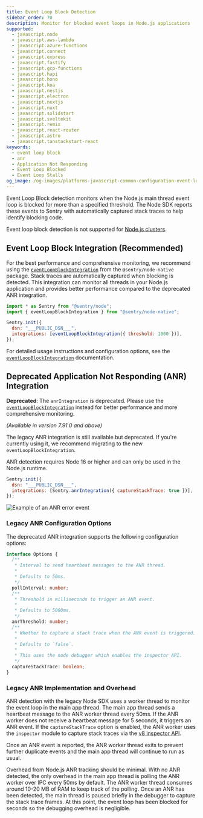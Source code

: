 ```yaml
---
title: Event Loop Block Detection
sidebar_order: 70
description: Monitor for blocked event loops in Node.js applications
supported:
  - javascript.node
  - javascript.aws-lambda
  - javascript.azure-functions
  - javascript.connect
  - javascript.express
  - javascript.fastify
  - javascript.gcp-functions
  - javascript.hapi
  - javascript.hono
  - javascript.koa
  - javascript.nestjs
  - javascript.electron
  - javascript.nextjs
  - javascript.nuxt
  - javascript.solidstart
  - javascript.sveltekit
  - javascript.remix
  - javascript.react-router
  - javascript.astro
  - javascript.tanstackstart-react
keywords:
  - event loop block
  - anr
  - Application Not Responding
  - Event Loop Blocked
  - Event Loop Stalls
og_image: /og-images/platforms-javascript-common-configuration-event-loop-block.png
---
```


Event Loop Block detection monitors when the Node.js main thread event loop is blocked for more than a specified threshold. The Node SDK reports these events to Sentry with automatically captured stack traces to help identify blocking code.

<Include name="feature-stage-beta.mdx" />

<Alert>

Event loop block detection is not supported for [Node.js clusters](https://nodejs.org/api/cluster.html).

</Alert>

## Event Loop Block Integration (Recommended)

For the best performance and comprehensive monitoring, we recommend using the [`eventLoopBlockIntegration`](../integrations/event-loop-block) from the `@sentry/node-native` package. Stack traces are automatically captured when blocking is detected. This integration can monitor all threads in your Node.js application and provides better performance compared to the deprecated ANR integration.

```javascript
import * as Sentry from "@sentry/node";
import { eventLoopBlockIntegration } from "@sentry/node-native";

Sentry.init({
  dsn: "___PUBLIC_DSN___",
  integrations: [eventLoopBlockIntegration({ threshold: 1000 })],
});
```

For detailed usage instructions and configuration options, see the [`eventLoopBlockIntegration`](../integrations/event-loop-block) documentation.

## Deprecated Application Not Responding (ANR) Integration

<Alert type="warning">

**Deprecated**: The `anrIntegration` is deprecated. Please use the [`eventLoopBlockIntegration`](../integrations/event-loop-block) instead for better performance and more comprehensive monitoring.

</Alert>

_(Available in version 7.91.0 and above)_

The legacy ANR integration is still available but deprecated. If you're currently using it, we recommend migrating to the new `eventLoopBlockIntegration`.

<Alert>

ANR detection requires Node 16 or higher and can only be used in the Node.js runtime.

</Alert>

```javascript
Sentry.init({
  dsn: "___PUBLIC_DSN___",
  integrations: [Sentry.anrIntegration({ captureStackTrace: true })],
});
```

![Example of an ANR error event](./img/anr-node-example.png)

### Legacy ANR Configuration Options

The deprecated ANR integration supports the following configuration options:

```ts
interface Options {
  /**
   * Interval to send heartbeat messages to the ANR thread.
   *
   * Defaults to 50ms.
   */
  pollInterval: number;
  /**
   * Threshold in milliseconds to trigger an ANR event.
   *
   * Defaults to 5000ms.
   */
  anrThreshold: number;
  /**
   * Whether to capture a stack trace when the ANR event is triggered.
   *
   * Defaults to `false`.
   *
   * This uses the node debugger which enables the inspector API.
   */
  captureStackTrace: boolean;
}
```

### Legacy ANR Implementation and Overhead

ANR detection with the legacy Node SDK uses a worker thread to monitor the event loop
in the main app thread. The main app thread sends a heartbeat message to the ANR
worker thread every 50ms. If the ANR worker does not receive a heartbeat message
for 5 seconds, it triggers an ANR event. If the `captureStackTrace` option is
enabled, the ANR worker uses the `inspector` module to capture stack traces via the [v8
inspector API](https://nodejs.org/api/inspector.html).

Once an ANR event is reported, the ANR worker thread exits to prevent further
duplicate events and the main app thread will continue to run as usual.

Overhead from Node.js ANR tracking should be minimal. With no ANR detected, the
only overhead in the main app thread is polling the ANR worker over IPC every 50ms by
default. The ANR worker thread consumes around 10-20 MB of RAM to keep track of
the polling. Once an ANR has been detected, the main thread is paused briefly
in the debugger to capture the stack trace frames. At this point, the event loop
has been blocked for seconds so the debugging overhead is negligible.
